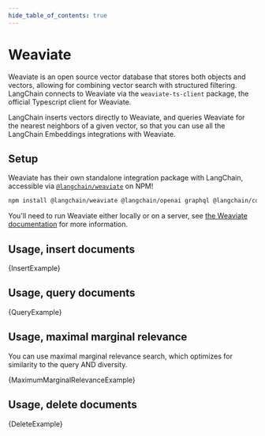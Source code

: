 ```yaml
---
hide_table_of_contents: true
---
```



# Weaviate

Weaviate is an open source vector database that stores both objects and vectors, allowing for combining vector search with structured filtering.
LangChain connects to Weaviate via the `weaviate-ts-client` package, the official Typescript client for Weaviate.

LangChain inserts vectors directly to Weaviate, and queries Weaviate for the nearest neighbors of a given vector, so that you can use all the LangChain Embeddings integrations with Weaviate.

## Setup

Weaviate has their own standalone integration package with LangChain, accessible via [`@langchain/weaviate`](https://www.npmjs.com/package/@langchain/weaviate) on NPM!


<IntegrationInstallTooltip></IntegrationInstallTooltip>

```bash npm2yarn
npm install @langchain/weaviate @langchain/openai graphql @langchain/community
```

You'll need to run Weaviate either locally or on a server, see [the Weaviate documentation](https://weaviate.io/developers/weaviate/installation) for more information.

## Usage, insert documents


<CodeBlock language="typescript">{InsertExample}</CodeBlock>

## Usage, query documents


<CodeBlock language="typescript">{QueryExample}</CodeBlock>

## Usage, maximal marginal relevance


You can use maximal marginal relevance search, which optimizes for similarity to the query AND diversity.

<CodeBlock language="typescript">{MaximumMarginalRelevanceExample}</CodeBlock>

## Usage, delete documents


<CodeBlock language="typescript">{DeleteExample}</CodeBlock>
